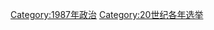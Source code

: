 {{Cat topic in year| topic=选举| year=1987}}
{{Commonscat|Elections in 1987}}

[[Category:1987年政治|Category:1987年政治]]
[[Category:20世纪各年选举|Category:20世纪各年选举]]